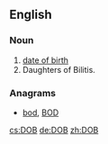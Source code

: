 {{also|dob}}
==English==

===Noun===
{{wp|dab=DOB}}
{{wp|Daughters of Bilitis}}
{{head|en|initialism}}

# [[date of birth]]
# Daughters of Bilitis. {{non-gloss|The first organized and successful lesbian liberation organization in the United States.}}

===Anagrams===
* [[bod#English|bod]], [[BOD#English|BOD]]

[[cs:DOB]]
[[de:DOB]]
[[zh:DOB]]